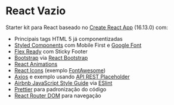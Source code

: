 React Vazio
===========

Starter kit para React baseado no [Create React App](https://github.com/facebook/create-react-app) (16.13.0) com:

* Principais tags HTML 5 já componentizadas
* [Styled Components](https://github.com/styled-components/styled-components) com Mobile First e [Google Font](https://fonts.google.com/)
* [Flex Ready](https://yoksel.github.io/flex-cheatsheet/#justify-content) com Sticky Footer
* [Bootstrap](https://getbootstrap.com/) via [React Bootstrap](https://react-bootstrap.github.io/)
* [React Animations](https://github.com/FormidableLabs/react-animations)
* [React Icons](https://github.com/react-icons/react-icons) (exemplo [FontAwesome](https://fontawesome.com/))
* [Axios](https://github.com/axios/axios) e exemplo usando [API REST Placeholder](https://jsonplaceholder.typicode.com)
* [Airbnb JavaScript Style Guide](https://github.com/airbnb/javascript) via [ESlint](https://github.com/eslint)
* [Prettier](https://github.com/prettier/prettier) para padronização do código
* [React Router DOM](https://github.com/ReactTraining/react-router/tree/master/packages/react-router-dom) para navegação

